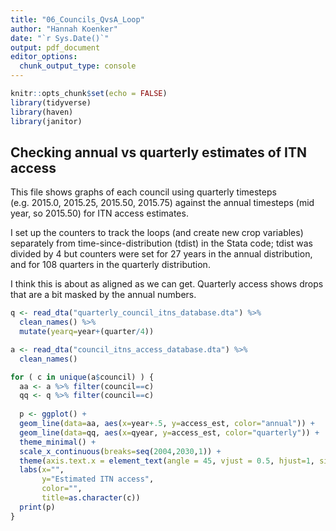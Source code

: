 ```yaml
---
title: "06_Councils_QvsA_Loop"
author: "Hannah Koenker"
date: "`r Sys.Date()`"
output: pdf_document
editor_options:
  chunk_output_type: console
---
```


```r
knitr::opts_chunk$set(echo = FALSE)
library(tidyverse)
library(haven)
library(janitor)
```

## Checking annual vs quarterly estimates of ITN access

This file shows graphs of each council using quarterly timesteps (e.g. 2015.0, 2015.25, 2015.50, 2015.75) against the annual timesteps (mid year, so 2015.50) for ITN access estimates.

I set up the counters to track the loops (and create new crop variables) separately from time-since-distribution (tdist) in the Stata code; tdist was divided by 4 but counters were set for 27 years in the annual distribution, and for 108 quarters in the quarterly distribution. 

I think this is about as aligned as we can get. Quarterly access shows drops that are a bit masked by the annual numbers. 


```r
q <- read_dta("quarterly_council_itns_database.dta") %>% 
  clean_names() %>% 
  mutate(yearq=year+(quarter/4))

a <- read_dta("council_itns_access_database.dta") %>% 
  clean_names() 


```


```r
for ( c in unique(a$council) ) {
  aa <- a %>% filter(council==c)
  qq <- q %>% filter(council==c)
  
  p <- ggplot() +
  geom_line(data=aa, aes(x=year+.5, y=access_est, color="annual")) +
  geom_line(data=qq, aes(x=qyear, y=access_est, color="quarterly")) +
  theme_minimal() +
  scale_x_continuous(breaks=seq(2004,2030,1)) +
  theme(axis.text.x = element_text(angle = 45, vjust = 0.5, hjust=1, size=6)) +
  labs(x="",
       y="Estimated ITN access",
       color="",
       title=as.character(c))
  print(p)
}

```
